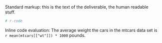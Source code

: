 
Standard markup: this is the text
of the deliverable, the human
readable stuff.

```r
# r-code
```

Inline code evaluation: The average
weight the cars in the mtcars data set
is `r mean(mtcars[["wt"]]) * 1000`
pounds.


